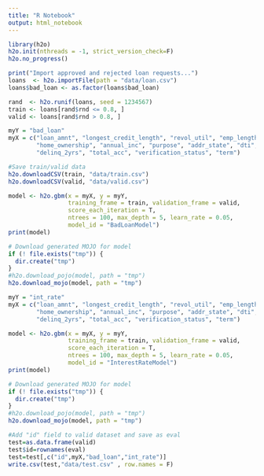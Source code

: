 ---
title: "R Notebook"
output: html_notebook
---
```{r}
library(h2o)
h2o.init(nthreads = -1, strict_version_check=F)
h2o.no_progress()

print("Import approved and rejected loan requests...")
loans  <- h2o.importFile(path = "data/loan.csv")
loans$bad_loan <- as.factor(loans$bad_loan)

rand  <- h2o.runif(loans, seed = 1234567)
train <- loans[rand$rnd <= 0.8, ]
valid <- loans[rand$rnd > 0.8, ]

myY = "bad_loan"
myX = c("loan_amnt", "longest_credit_length", "revol_util", "emp_length",
        "home_ownership", "annual_inc", "purpose", "addr_state", "dti",
        "delinq_2yrs", "total_acc", "verification_status", "term")

#Save train/valid data
h2o.downloadCSV(train, "data/train.csv")
h2o.downloadCSV(valid, "data/valid.csv")

model <- h2o.gbm(x = myX, y = myY,
                 training_frame = train, validation_frame = valid,
                 score_each_iteration = T,
                 ntrees = 100, max_depth = 5, learn_rate = 0.05,
                 model_id = "BadLoanModel")
print(model)

# Download generated MOJO for model
if (! file.exists("tmp")) {
  dir.create("tmp")
}
#h2o.download_pojo(model, path = "tmp")
h2o.download_mojo(model, path = "tmp")

myY = "int_rate"
myX = c("loan_amnt", "longest_credit_length", "revol_util", "emp_length",
        "home_ownership", "annual_inc", "purpose", "addr_state", "dti",
        "delinq_2yrs", "total_acc", "verification_status", "term")

model <- h2o.gbm(x = myX, y = myY,
                 training_frame = train, validation_frame = valid,
                 score_each_iteration = T, 
                 ntrees = 100, max_depth = 5, learn_rate = 0.05,
                 model_id = "InterestRateModel")
print(model)

# Download generated MOJO for model
if (! file.exists("tmp")) {
  dir.create("tmp")
}
#h2o.download_pojo(model, path = "tmp")
h2o.download_mojo(model, path = "tmp")

#Add "id" field to valid dataset and save as eval 
test=as.data.frame(valid)
test$id=rownames(eval)
test=test[,c("id",myX,"bad_loan","int_rate")]
write.csv(test,"data/test.csv" , row.names = F)

```

